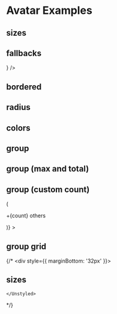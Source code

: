 
<Meta title="Showcase/Avatar" />

# Avatar Examples

<div style={{
    marginBottom: '32px'
}}>
    <h2>sizes</h2>
    <Unstyled>
        <div className="flex gap-4 items-center">
            <Avatar src="https://i.pravatar.cc/150?u=a042581f4e29026024d" className="w-6 h-6 text-tiny"  />
            <Avatar src="https://i.pravatar.cc/150?u=a04258a2462d826712d" size="sm" />
            <Avatar src="https://i.pravatar.cc/150?u=a042581f4e29026704d" size="md" />
            <Avatar src="https://i.pravatar.cc/150?u=a04258114e29026302d" size="lg" />
            <Avatar src="https://i.pravatar.cc/150?u=a04258114e29026708c" className="w-20 h-20 text-large" style={{
                fontSize: 'var(--nextui-font-size-large)',
                lineHeight: 'var(--nextui-line-height-large)',
                width: '80px',
                height: '80px',
            }} />
        </div>
    </Unstyled>
</div>

<div style={{
    marginBottom: '32px'
}}>
    <h2>fallbacks</h2>
    <Unstyled>
        <div className="flex gap-3 items-center">
            <Avatar src="https://i.pravatar.cc/150?u=a04258114e29026702d" />
            <Avatar name='Joe' src='https://images.unsplash.com/broken' />
            <Avatar showFallback name='Jane' src='https://images.unsplash.com/broken' />
            <Avatar name='Joe Smith' />
            <Avatar showFallback src='https://images.unsplash.com/broken' />
            <Avatar showFallback src='https://images.unsplash.com/broken' fallback={
                <CameraIcon className="animate-pulse w-6 h-6 text-default-500" fill="currentColor" size={20} />
            } />
        </div>
    </Unstyled>
</div>

<div style={{
    marginBottom: '32px'
}}>
    <h2>bordered</h2>
    <Unstyled>
        <div className="flex gap-4 items-center">
            <Avatar isBordered src="https://i.pravatar.cc/150?u=a042581f4e29026024d" />
            <Avatar isBordered src="https://i.pravatar.cc/150?u=a04258a2462d826712d" />
            <Avatar isBordered src="https://i.pravatar.cc/150?u=a042581f4e29026704d" />
            <Avatar isBordered src="https://i.pravatar.cc/150?u=a04258114e29026302d" />
            <Avatar isBordered src="https://i.pravatar.cc/150?u=a04258114e29026702d" />
            <Avatar isBordered src="https://i.pravatar.cc/150?u=a04258114e29026708c" />
        </div>
    </Unstyled>
</div>

<div style={{
    marginBottom: '32px'
}}>
    <h2>radius</h2>
    <Unstyled>
        <div className="flex gap-4 items-center">
            <Avatar isBordered radius="full" src="https://i.pravatar.cc/150?u=a04258114e29026708c" />
            <Avatar isBordered radius="lg" src="https://i.pravatar.cc/150?u=a04258114e29026302d" />
            <Avatar isBordered radius="md" src="https://i.pravatar.cc/150?u=a042581f4e29026704d" />
            <Avatar isBordered radius="sm" src="https://i.pravatar.cc/150?u=a04258a2462d826712d" />
        </div>
    </Unstyled>
</div>

<div style={{
    marginBottom: '32px'
}}>
    <h2>colors</h2>
    <Unstyled>
        <div className="flex gap-4 items-center">
            <Avatar isBordered color="default" src="https://i.pravatar.cc/150?u=a042581f4e29026024d" />
            <Avatar isBordered color="primary" src="https://i.pravatar.cc/150?u=a04258a2462d826712d" />
            <Avatar isBordered color="secondary" src="https://i.pravatar.cc/150?u=a042581f4e29026704d" />
            <Avatar isBordered color="success" src="https://i.pravatar.cc/150?u=a04258114e29026302d" />
            <Avatar isBordered color="warning" src="https://i.pravatar.cc/150?u=a04258114e29026702d" />
            <Avatar isBordered color="danger" src="https://i.pravatar.cc/150?u=a04258114e29026708c" />
        </div>
    </Unstyled>
</div>

<div style={{
    marginBottom: '32px'
}}>
    <h2>group</h2>
    <Unstyled>
        <AvatarGroup isBordered className="justify-start">
            <Avatar src="https://i.pravatar.cc/150?u=a042581f4e29026024d" />
            <Avatar src="https://i.pravatar.cc/150?u=a04258a2462d826712d" />
            <Avatar src="https://i.pravatar.cc/150?u=a042581f4e29026704d" />
            <Avatar src="https://i.pravatar.cc/150?u=a04258114e29026302d" />
            <Avatar src="https://i.pravatar.cc/150?u=a04258114e29026702d" />
            <Avatar src="https://i.pravatar.cc/150?u=a04258114e29026708c" />
        </AvatarGroup>
    </Unstyled>
</div>

<div style={{
    marginBottom: '32px'
}}>
    <h2>group (max and total)</h2>
    <Unstyled>
        <AvatarGroup isBordered max={3} total={10} className="justify-start">
            <Avatar src="https://i.pravatar.cc/150?u=a042581f4e29026024d" />
            <Avatar src="https://i.pravatar.cc/150?u=a04258a2462d826712d" />
            <Avatar src="https://i.pravatar.cc/150?u=a042581f4e29026704d" />
            <Avatar src="https://i.pravatar.cc/150?u=a04258114e29026302d" />
            <Avatar src="https://i.pravatar.cc/150?u=a04258114e29026702d" />
            <Avatar src="https://i.pravatar.cc/150?u=a04258114e29026708c" />
        </AvatarGroup>
    </Unstyled>
</div>

<div style={{
    marginBottom: '32px'
}}>
    <h2>group (custom count)</h2>
    <Unstyled>
        <AvatarGroup
            isBordered
            max={3}
            total={10}
            className="justify-start"
            renderCount={(count) => (
                <p className="text-small text-foreground font-medium ml-2">+{count} others</p>
            )}
        >
            <Avatar src="https://i.pravatar.cc/150?u=a042581f4e29026024d" />
            <Avatar src="https://i.pravatar.cc/150?u=a04258a2462d826712d" />
            <Avatar src="https://i.pravatar.cc/150?u=a042581f4e29026704d" />
            <Avatar src="https://i.pravatar.cc/150?u=a04258114e29026302d" />
            <Avatar src="https://i.pravatar.cc/150?u=a04258114e29026702d" />
            <Avatar src="https://i.pravatar.cc/150?u=a04258114e29026708c" />
        </AvatarGroup>
    </Unstyled>
</div>

<div style={{
    marginBottom: '32px'
}}>
    <h2>group grid</h2>
    <Unstyled>
        <AvatarGroup isBordered isGrid max={7}>
            <Avatar src="https://i.pravatar.cc/150?u=a042581f4e29026024d" />
            <Avatar src="https://i.pravatar.cc/150?u=a04258a2462d826712d" />
            <Avatar src="https://i.pravatar.cc/150?u=a042581f4e29026704d" />
            <Avatar src="https://i.pravatar.cc/150?u=a04258114e29026302d" />
            <Avatar src="https://i.pravatar.cc/150?u=a04258114e29026708c" />
            <Avatar src="https://i.pravatar.cc/150?u=a04258114e29026702d" />
            <Avatar src="https://i.pravatar.cc/300?u=a042581f4f29026707d" />
            <Avatar src="https://i.pravatar.cc/300?u=a042581f4e29026710d" />
            <Avatar src="https://i.pravatar.cc/300?u=a042581f4e29026712d" />
        </AvatarGroup>
    </Unstyled>
</div>

{/* <div style={{
    marginBottom: '32px'
}}>
    <h2>sizes</h2>
    <Unstyled>

    </Unstyled>
</div> */}
